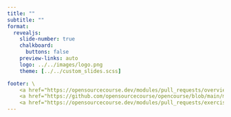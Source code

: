 ```yaml
---
title: ""
subtitle: ""
format:
  revealjs: 
    slide-number: true
    chalkboard: 
      buttons: false
    preview-links: auto
    logo: ../../images/logo.png
    theme: [../../custom_slides.scss]

footer: \
    <a href="https://opensourcecourse.dev/modules/pull_requests/overview.html">overview</a> /\
    <a href="https://github.com/opensourcecourse/opencourse/blob/main/modules/pull_requests/slides.qmd">source</a> /\
    <a href="https://opensourcecourse.dev/modules/pull_requests/exercises.html">exercises</a>
---
```



